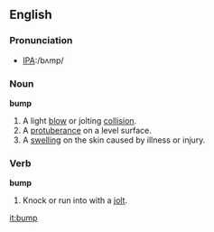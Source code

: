 ==English==

===Pronunciation===
*[[W:International Phonetic Alphabet|IPA]]:/bʌmp/

===Noun===
'''bump'''
# A light [[blow]] or jolting [[collision]].
# A [[protuberance]] on a level surface.
# A [[swell]]ing on the skin caused by illness or injury.

===Verb===
'''bump'''
# Knock or run into with a [[jolt]].

[[it:bump]]